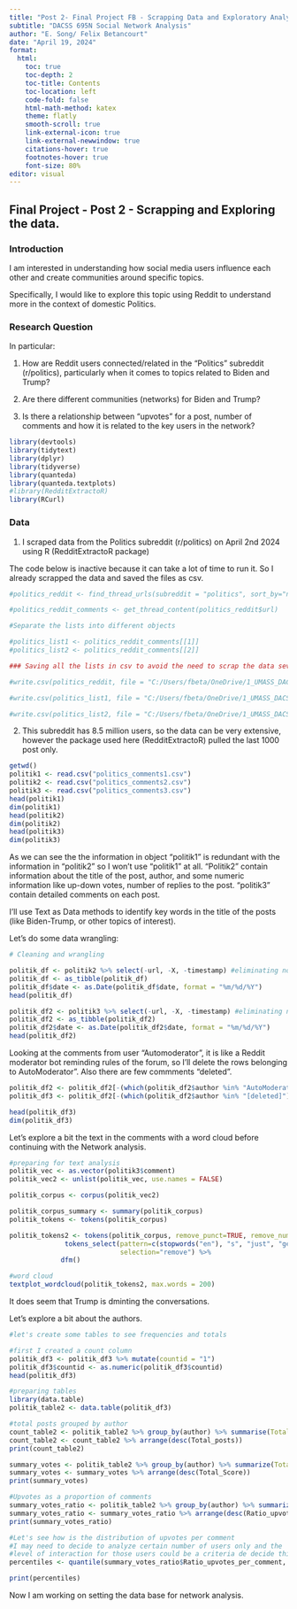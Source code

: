 ```yaml
---
title: "Post 2- Final Project FB - Scrapping Data and Exploratory Analysis - 695N Course"
subtitle: "DACSS 695N Social Network Analysis"
author: "E. Song/ Felix Betancourt"
date: "April 19, 2024"
format: 
  html:
    toc: true
    toc-depth: 2
    toc-title: Contents
    toc-location: left
    code-fold: false
    html-math-method: katex
    theme: flatly
    smooth-scroll: true
    link-external-icon: true
    link-external-newwindow: true
    citations-hover: true
    footnotes-hover: true
    font-size: 80%
editor: visual
---
```


## Final Project - Post 2 - Scrapping and Exploring the data.
### Introduction

I am interested in understanding how social media users influence each other and create communities around specific topics.

Specifically, I would like to explore this topic using Reddit to understand more in the context of domestic Politics.

### Research Question

In particular:

1.  How are Reddit users connected/related in the "Politics" subreddit (r/politics), particularly when it comes to topics related to Biden and Trump?

2.  Are there different communities (networks) for Biden and Trump?

3.  Is there a relationship between "upvotes" for a post, number of comments and how it is related to the key users in the network?

```r
library(devtools)
library(tidytext)
library(dplyr)
library(tidyverse)
library(quanteda)
library(quanteda.textplots)
#library(RedditExtractoR)
library(RCurl)
```

### Data

1.  I scraped data from the Politics subreddit (r/politics) on April 2nd 2024 using R (RedditExtractoR package)

The code below is inactive because it can take a lot of time to run it. So I already scrapped the data and saved the files as csv.

```r
#politics_reddit <- find_thread_urls(subreddit = "politics", sort_by="new", period = "day")

#politics_reddit_comments <- get_thread_content(politics_reddit$url)

#Separate the lists into different objects

#politics_list1 <- politics_reddit_comments[[1]] 
#politics_list2 <- politics_reddit_comments[[2]]

### Saving all the lists in csv to avoid the need to scrap the data several times

#write.csv(politics_reddit, file = "C:/Users/fbeta/OneDrive/1_UMASS_DACSS/695N - Social Network/R-695N-Network/Final Project/data/politics_comments1.csv")

#write.csv(politics_list1, file = "C:/Users/fbeta/OneDrive/1_UMASS_DACSS/695N - Social Network/R-695N-Network/Final Project/data/politics_comments2.csv")

#write.csv(politics_list2, file = "C:/Users/fbeta/OneDrive/1_UMASS_DACSS/695N - Social Network/R-695N-Network/Final Project/data/politics_comments3.csv")

```

2.  This subreddit has 8.5 million users, so the data can be very extensive, however the package used here (RedditExtractoR) pulled the last 1000 post only.

```r
getwd()
politik1 <- read.csv("politics_comments1.csv")
politik2 <- read.csv("politics_comments2.csv")
politik3 <- read.csv("politics_comments3.csv")
head(politik1)
dim(politik1)
head(politik2)
dim(politik2)
head(politik3)
dim(politik3)

```

As we can see the the information in object "politik1" is redundant with the information in "politik2" so I won't use "politik1" at all. "Politik2" contain information about the title of the post, author, and some numeric information like up-down votes, number of replies to the post. "politik3" contain detailed comments on each post.

I'll use Text as Data methods to identify key words in the title of the posts (like Biden-Trump, or other topics of interest).

Let's do some data wrangling:

```r

# Cleaning and wrangling

politik_df <- politik2 %>% select(-url, -X, -timestamp) #eliminating non-relevant columns
politik_df <- as_tibble(politik_df)
politik_df$date <- as.Date(politik_df$date, format = "%m/%d/%Y")
head(politik_df)

politik_df2 <- politik3 %>% select(-url, -X, -timestamp) #eliminating non-relevant columns
politik_df2 <- as_tibble(politik_df2)
politik_df2$date <- as.Date(politik_df2$date, format = "%m/%d/%Y")
head(politik_df2)

```

Looking at the comments from user "Automoderator", it is like a Reddit moderator bot reminding rules of the forum, so I'll delete the rows belonging to AutoModerator". Also there are few commments "deleted".

```r

politik_df2 <- politik_df2[-(which(politik_df2$author %in% "AutoModerator")),]
politik_df3 <- politik_df2[-(which(politik_df2$author %in% "[deleted]")),]

head(politik_df3)
dim(politik_df3)

```

Let's explore a bit the text in the comments with a word cloud before continuing with the Network analysis.

```r

#preparing for text analysis
politik_vec <- as.vector(politik3$comment)
politik_vec2 <- unlist(politik_vec, use.names = FALSE)

politik_corpus <- corpus(politik_vec2)

politik_corpus_summary <- summary(politik_corpus)
politik_tokens <- tokens(politik_corpus)

politik_tokens2 <- tokens(politik_corpus, remove_punct=TRUE, remove_numbers = T) %>%
              tokens_select(pattern=c(stopwords("en"), "s", "just", "get", "can", "like", "people"),
                            selection="remove") %>%
             dfm()

#word cloud
textplot_wordcloud(politik_tokens2, max.words = 200)
```
It does seem that Trump is dminting the conversations.


Let's explore a bit about the authors.

```r

#let's create some tables to see frequencies and totals

#first I created a count column
politik_df3 <- politik_df3 %>% mutate(countid = "1")
politik_df3$countid <- as.numeric(politik_df3$countid)
head(politik_df3)

#preparing tables
library(data.table)
politik_table2 <- data.table(politik_df3)

#total posts grouped by author
count_table2 <- politik_table2 %>% group_by(author) %>% summarise(Total_posts = sum(countid))
count_table2 <- count_table2 %>% arrange(desc(Total_posts))
print(count_table2)

summary_votes <- politik_table2 %>% group_by(author) %>% summarize(Total_Score = sum(score))
summary_votes <- summary_votes %>% arrange(desc(Total_Score))
print(summary_votes)

#Upvotes as a proportion of comments
summary_votes_ratio <- politik_table2 %>% group_by(author) %>% summarize(Ratio_upvotes_per_comment = sum(upvotes)/sum(countid))
summary_votes_ratio <- summary_votes_ratio %>% arrange(desc(Ratio_upvotes_per_comment))
print(summary_votes_ratio)

#Let's see how is the distribution of upvotes per comment
#I may need to decide to analyze certain number of users only and the 
#level of interaction for those users could be a criteria de decide this
percentiles <- quantile(summary_votes_ratio$Ratio_upvotes_per_comment, probs = c(0.25, 0.50, 0.75, 0.90))

print(percentiles)
```

Now I am working on setting the data base for network analysis.



